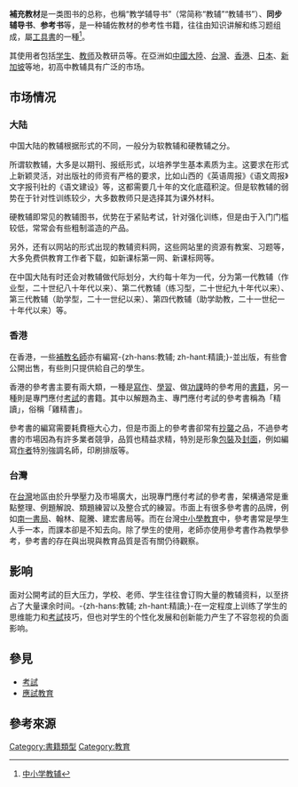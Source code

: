 {{original research|time=2017-04-14T18:05:28+00:00}}
'''補充教材'''是一类图书的总称，也稱“教学辅导书”（常简称“教辅”“教辅书”）、'''同步辅导书'''、'''参考书'''等，是一种辅佐教材的参考性书籍，往往由知识讲解和练习题组成，屬[[工具書|工具書]]的一種<ref>[http://www.amazon.cn/%E6%95%99%E8%BE%85/b?node=305884071 中小学教辅]</ref>。

其使用者包括[[学生|学生]]、[[教师|教师]]及教研员等。在亞洲如[[中國大陸|中國大陸]]、[[台灣|台灣]]、[[香港|香港]]、[[日本|日本]]、[[新加坡|新加坡]]等地，初高中教辅具有广泛的市场。

==市场情况==
===大陆===
中国大陆的教辅根据形式的不同，一般分为软教辅和硬教辅之分。 

所谓软教辅，大多是以期刊、报纸形式，以培养学生基本素质为主。这要求在形式上新颖灵活，对出版社的师资有严格的要求，比如山西的《英语周报》《语文周报》文字报刊社的《语文建设》等，这都需要几十年的文化底蕴积淀。但是软教辅的弱势在于针对性训练较少，大多数教师只是选择其为课外材料。

硬教辅即常见的教辅图书，优势在于紧贴考试，针对强化训练，但是由于入门门槛较低，常常会有些粗制滥造的产品。

另外，还有以网站的形式出现的教辅资料网，这些网站里的资源有教案、习题等，大多免费供教育工作者下载，如新课标第一网、新课标网等。

在中国大陆有时还会对教辅做代际划分，大约每十年为一代，分为第一代教辅（作业型，二十世纪八十年代以来）、第二代教辅（练习型，二十世纪九十年代以来）、第三代教辅（助学型，二十一世纪以来）、第四代教辅（助学助教，二十一世纪一十年代以来）等。

===香港===
在香港，一些[[補教名師|補教名師]]亦有編寫-{zh-hans:教辅; zh-hant:精讀;}-並出版，有些會公開出售，有些則只提供給自己的學生。

香港的參考書主要有兩大類，一種是[[寫作|寫作]]、[[學習|學習]]、做[[功課|功課]]時的參考用的[[書籍|書籍]]，另一種則是專門應付[[考試|考試]]的書籍。其中以解題為主、專門應付考試的參考書稱為「精讀」，俗稱「雞精書」。

參考書的編寫需要耗費極大心力，但是市面上的參考書卻常有[[抄襲|抄襲]]之品，不過參考書的市場因為有許多業者競爭，品質也精益求精，特別是形象[[包裝|包裝]]及[[封面|封面]]，例如編寫[[作者|作者]]特別強調名師，印刷排版等。

===台灣===
在[[台灣|台灣]]地區由於升學壓力及市場廣大，出現專門應付考試的參考書，架構通常是重點整理、例題解說、類題練習以及整合式的練習。市面上有很多參考書的品牌，例如[[南一書局|南一書局]]、翰林、龍騰、建宏書局等。而在台灣[[中學|中]][[小學|小學]][[教育|教育]]中，參考書常是學生人手一本，而課本卻是不知去向。除了學生的使用，老師亦使用參考書作為教學參考，參考書的存在與出現與教育品質是否有關仍待觀察。

==影响==
面对公開考試的巨大压力，学校、老师、学生往往會订购大量的教辅资料，以至挤占了大量课余时间。-{zh-hans:教辅; zh-hant:精讀;}-在一定程度上训练了学生的思维能力和[[考試|考試]]技巧，但也对学生的个性化发展和创新能力产生了不容忽视的负面影响。

==參見==
*[[考試|考試]]
*[[應試教育|應試教育]]
==參考來源==
{{Reflist|3}}
[[Category:書籍類型|Category:書籍類型]]
[[Category:教育|Category:教育]]